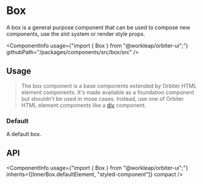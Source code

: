 
<Meta
    title="Components/Box"
    id="box"
/>

# Box

<Tagline>A box is a general purpose component that can be used to compose new components, use the slot system or render style props.</Tagline>

<ComponentInfo
    usage={"import { Box } from \"@workleap/orbiter-ui\";"}
    githubPath="/packages/components/src/box/src"
/>

## Usage

> The box component is a base components extended by Orbiter HTML element components. It's made available as a foundation component but shouldn't be used in mose cases. Instead, use one of Orbiter HTML element components like a [div](?path=/docs/html-div--example) component.

### Default

A default box.

<Preview filePath="/box/docs/Usage" />

## API

<ComponentInfo
    usage={"import { Box } from \"@workleap/orbiter-ui\";"}
    inherits={[InnerBox.defaultElement, "styled-component"]}
    compact
/>

<ArgsTable of={InnerBox} sort="alpha" />
